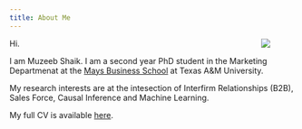 ```yaml
---
title: About Me
---
```


[<img src="images/muzeeb.jpg" style="max-width:30%;min-width:60px;float:right;" />](https://muzeeb-shaik.github.io/)


Hi. 

I am Muzeeb Shaik.  I am a second year PhD student in the Marketing Departmenat at the [Mays Business School](https://mays.tamu.edu/) at Texas A&M University.

My research interests are at the intesection of Interfirm Relationships (B2B), Sales Force, Causal Inference and Machine Learning. 

 

My full CV is available [here](files/Muzeeb_Shaik_CV_May_2020.pdf).